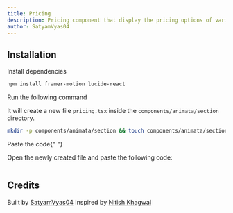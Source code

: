 ```yaml
---
title: Pricing
description: Pricing component that display the pricing options of various plans in an sleek and interactive way
author: SatyamVyas04
---
```


<ComponentPreview name="section-pricing--docs" />

## Installation

<Steps>
<Step>Install dependencies</Step>

```bash
npm install framer-motion lucide-react
```

<Step>Run the following command</Step>

It will create a new file `pricing.tsx` inside the `components/animata/section` directory.

```bash
mkdir -p components/animata/section && touch components/animata/section/pricing.tsx
```

<Step>Paste the code</Step>{" "}

Open the newly created file and paste the following code:

```jsx file=<rootDir>/animata/section/pricing.tsx

```

</Steps>

## Credits

Built by [SatyamVyas04](https://github.com/SatyamVyas04)
Inspired by [Nitish Khagwal](https://x.com/nitishkmrk)
